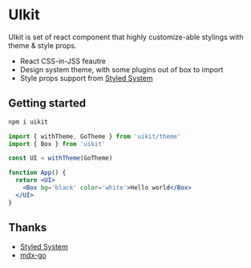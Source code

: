


# UIkit

UIkit is set of react component that highly customize-able stylings with theme & style props.

- React CSS-in-JSS feautre
- Design system theme, with some plugins out of box to import
- Style props support from [Styled System](http://jxnblk.com/styled-system/)


## Getting started

```bash
npm i uikit
```

```jsx
import { withTheme, GoTheme } from 'uikit/theme'
import { Box } from 'uikit'

const UI = withTheme(GoTheme)

function App() {
  return <UI>
    <Box bg='black' color='white'>Hello world</Box>
  </UI>
}
```

## Thanks

- [Styled System](http://jxnblk.com/styled-system/)
- [mdx-go](https://jxnblk.com/mdx-go/)